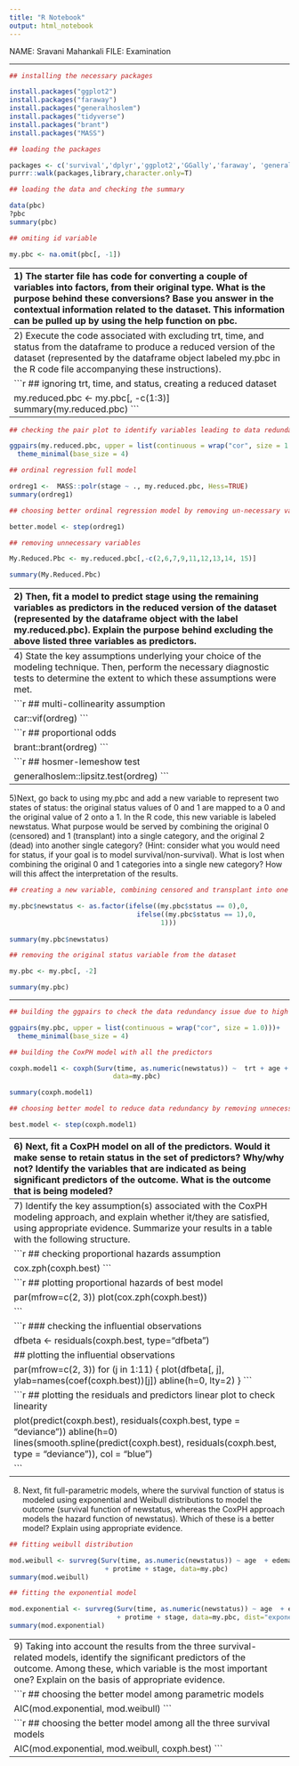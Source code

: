 ---
title: "R Notebook"
output: html_notebook
---

NAME: Sravani Mahankali
FILE: Examination

---------------------------------------------------------------------------------------------

```{r}
## installing the necessary packages

install.packages("ggplot2")
install.packages("faraway")
install.packages("generalhoslem")
install.packages("tidyverse")
install.packages("brant")
install.packages("MASS")
```

```{r}
## loading the packages

packages <- c('survival','dplyr','ggplot2','GGally','faraway', 'generalhoslem', 'tidyverse','brant','MASS')
purrr::walk(packages,library,character.only=T)
```

```{r}
## loading the data and checking the summary

data(pbc)
?pbc
summary(pbc)
```

```{r}
## omiting id variable

my.pbc <- na.omit(pbc[, -1])
```

---------------------------------------------------------------------------------------------
1) The starter file has code for converting a couple of variables into factors, from their original type. What is the purpose behind these conversions? Base you answer in the contextual information related to the dataset. This information can be pulled up by using the help function on pbc.


```{r}
## converting variables to factors as they have categorical nature

my.pbc$status <- as.factor(my.pbc$status) #status should be a factor
my.pbc$ascites <- as.factor(my.pbc$ascites) #ascites should be factor
my.pbc$stage <- as.factor(my.pbc$stage)#stage is ordinal/rank
my.pbc$trt <- as.factor(my.pbc$trt)
my.pbc$hepato <- as.factor(my.pbc$hepato)
my.pbc$spiders <- as.factor(my.pbc$spiders)
my.pbc$edema <- as.factor(my.pbc$edema)
```

```{r}
## checking the summary

summary(my.pbc)
```

```{r}
## checking the class of all variables 

sapply(my.pbc, class)
```

```{r}
## checking the class of only stage

summary(my.pbc$stage)
```

---------------------------------------------------------------------------------------------
2) Execute the code associated with excluding trt, time, and status from the dataframe to produce a reduced version of the dataset (represented by the dataframe object labeled my.pbc in the R code file accompanying these instructions).


```{r}
## ignoring trt, time, and status, creating a reduced dataset

my.reduced.pbc <- my.pbc[, -c(1:3)]
summary(my.reduced.pbc)
```


---------------------------------------------------------------------------------------------

```{r}
## checking the pair plot to identify variables leading to data redundancy

ggpairs(my.reduced.pbc, upper = list(continuous = wrap("cor", size = 1.0)))+
  theme_minimal(base_size = 4)
```


```{r}
## ordinal regression full model

ordreg1 <-  MASS::polr(stage ~ ., my.reduced.pbc, Hess=TRUE)
summary(ordreg1)

```

```{r}
## choosing better ordinal regression model by removing un-necessary variables to reduce data redundancy

better.model <- step(ordreg1)
```

```{r}
## removing unnecessary variables

My.Reduced.Pbc <- my.reduced.pbc[,-c(2,6,7,9,11,12,13,14, 15)]

summary(My.Reduced.Pbc)
```

---------------------------------------------------------------------------------------------
2) Then, fit a model to predict stage using the remaining variables as predictors in the reduced version of the dataset (represented by the dataframe object with the label my.reduced.pbc). Explain the purpose behind excluding the above listed three variables as predictors. 

and

3) Explain the rationale behind the specific modeling approach you have used, on the basis of the measurement type of the outcome variable.

```{r}
## model after removing the variables to reduce data redundancy

ordreg <-  polr(stage ~ ., My.Reduced.Pbc, Hess = TRUE)
summary(ordreg)
```

```{r}
## calculating coeffitients summary

ctable <- coef(summary(ordreg))

## calculating p values

p <- pnorm(abs(ctable[, "t value"]), lower.tail = FALSE) * 2

## combining p values and ctable

ctable <- cbind(ctable, "p value" = p)

ctable
```

```{r}
## confidence intervals

ci <- confint.default(ordreg)

## odds ratio

exp(cbind(OR = coef(ordreg), ci))
```

---------------------------------------------------------------------------------------------
4) State the key assumptions underlying your choice of the modeling technique. Then, perform the necessary diagnostic tests to determine the extent to which these assumptions were met.

```{r}
## multi-collinearity assumption

car::vif(ordreg)
```

```{r}
## proportional odds

brant::brant(ordreg)
```

```{r}
## hosmer-lemeshow test

generalhoslem::lipsitz.test(ordreg)
```

---------------------------------------------------------------------------------------------
5)Next, go back to using my.pbc and add a new variable to represent two states of status: the
original status values of 0 and 1 are mapped to a 0 and the original value of 2 onto a 1. In the R code, this new variable is labeled newstatus. What purpose would be served by combining the original 0 (censored) and 1 (transplant) into a single category, and the original 2 (dead) into another single category? (Hint: consider what you would need for status, if your goal is to model survival/non-survival). What is lost when combining the original 0 and 1 categories into a single new category? How will this affect the interpretation of the results.


```{r}
## creating a new variable, combining censored and transplant into one factor, and dead as another

my.pbc$newstatus <- as.factor(ifelse((my.pbc$status == 0),0,
                                ifelse((my.pbc$status == 1),0,
                                      1)))
 
summary(my.pbc$newstatus)
```

```{r}
## removing the original status variable from the dataset

my.pbc <- my.pbc[, -2]

summary(my.pbc)
```

---------------------------------------------------------------------------------------------

```{r}
## building the ggpairs to check the data redundancy issue due to high collinearity

ggpairs(my.pbc, upper = list(continuous = wrap("cor", size = 1.0)))+
  theme_minimal(base_size = 4)
```


```{r}
## building the CoxPH model with all the predictors

coxph.model1 <- coxph(Surv(time, as.numeric(newstatus)) ~  trt + age + sex + ascites + hepato                          + spiders + edema + bili + chol + albumin + copper + alk.phos + ast                          + trig + platelet+ protime + stage,
                          data=my.pbc)

summary(coxph.model1)

```

```{r}
## choosing better model to reduce data redundancy by removing unnecessary variables

best.model <- step(coxph.model1)

```

---------------------------------------------------------------------------------------------
6) Next, fit a CoxPH model on all of the predictors. Would it make sense to retain status in the set of predictors? Why/why not? Identify the variables that are indicated as being significant predictors of the outcome. What is the outcome that is being modeled?


```{r}
## building the better model

coxph.best <- coxph(Surv(time, as.numeric(newstatus)) ~  age  + edema + bili + albumin + copper+ ast 
                    + protime + stage,
                    data=my.pbc)
summary(coxph.best)

```

```{r}
## plotting the model

plot(survfit(coxph.best), ylim = c(0.2, 1.0), xlab="Days", ylab="Proportion not dead",
     main="Main survival function's plot" )
```

---------------------------------------------------------------------------------------------
7) Identify the key assumption(s) associated with the CoxPH modeling approach, and explain
whether it/they are satisfied, using appropriate evidence. Summarize your results in a table with the following structure.


```{r}
## checking proportional hazards assumption

cox.zph(coxph.best)
```


```{r}
## plotting proportional hazards of best model

par(mfrow=c(2, 3))
plot(cox.zph(coxph.best))

```

```{r}
### checking the influential observations

dfbeta <- residuals(coxph.best, type="dfbeta")

## plotting the influential observations

par(mfrow=c(2, 3))
for (j in 1:11) {
  plot(dfbeta[, j], ylab=names(coef(coxph.best))[j])
  abline(h=0, lty=2)
}
```

```{r}
## plotting the residuals and predictors linear plot to check linearity


plot(predict(coxph.best), residuals(coxph.best, type = "deviance"))
abline(h=0)
lines(smooth.spline(predict(coxph.best), residuals(coxph.best, type = "deviance")), col = "blue")

```

---------------------------------------------------------------------------------------------
8) Next, fit full-parametric models, where the survival function of status is modeled using
exponential and Weibull distributions to model the outcome (survival function of newstatus,
whereas the CoxPH approach models the hazard function of newstatus). Which of these is a
better model? Explain using appropriate evidence.


```{r}
## fitting weibull distribution

mod.weibull <- survreg(Surv(time, as.numeric(newstatus)) ~ age  + edema + bili + albumin + copper+ ast 
                        + protime + stage, data=my.pbc)
summary(mod.weibull)
```

```{r}
## fitting the exponential model

mod.exponential <- survreg(Surv(time, as.numeric(newstatus)) ~ age  + edema + bili + albumin + copper+ ast 
                           + protime + stage, data=my.pbc, dist="exponential")
summary(mod.exponential)
```

---------------------------------------------------------------------------------------------
9) Taking into account the results from the three survival-related models, identify the significant predictors of the outcome. Among these, which variable is the most important one? Explain on the basis of appropriate evidence.


```{r}
## choosing the better model among parametric models

AIC(mod.exponential, mod.weibull)
```

```{r}
## choosing the better model among all the three survival models

AIC(mod.exponential, mod.weibull, coxph.best)
```

---------------------------------------------------------------------------------------------



